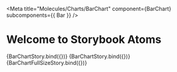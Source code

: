 
<Meta
  title="Molecules/Charts/BarChart"
  component={BarChart}
  subcomponents={{ Bar }}
/>

# Welcome to Storybook Atoms

<Canvas>
  <Story
    name="WOM"
    args={{
      selectedParty: 0,
      size: 400,
      data: [
        {
          party: 'Union',
          deviants: [
            {
              value: 1,
              color: lightTheme.colors.vote.wom.match,
            },
            {
              value: 2,
              color: lightTheme.colors.vote.wom.missmatch,
            },
          ],
        },
        {
          party: 'SPD',
          deviants: [
            {
              value: 3,
              color: lightTheme.colors.vote.wom.match,
            },
            {
              value: 2,
              color: lightTheme.colors.vote.wom.missmatch,
            },
          ],
        },
        {
          party: 'Afd',
          deviants: [
            {
              value: 9,
              color: lightTheme.colors.vote.wom.match,
            },
            {
              value: 2,
              color: lightTheme.colors.vote.wom.missmatch,
            },
          ],
        },
        {
          party: 'Grüne',
          deviants: [
            {
              value: 1,
              color: lightTheme.colors.vote.wom.match,
            },
            {
              value: 6,
              color: lightTheme.colors.vote.wom.missmatch,
            },
          ],
        },
        {
          party: 'Linke',
          deviants: [
            {
              value: 1,
              color: lightTheme.colors.vote.wom.match,
            },
            {
              value: 2,
              color: lightTheme.colors.vote.wom.missmatch,
            },
          ],
        },
        {
          party: 'FDP',
          deviants: [
            {
              value: 1,
              color: lightTheme.colors.vote.wom.match,
            },
            {
              value: 12,
              color: lightTheme.colors.vote.wom.missmatch,
            },
          ],
        },
      ],
    }}
  >
    {BarChartStory.bind({})}
  </Story>
</Canvas>

<Canvas>
  <Story
    name="Parties"
    args={{
      selectedParty: 0,
      width: 400,
      height: 500,
      data: [
        {
          party: 'Union',
          deviants: [
            {
              value: 1,
              color: lightTheme.colors.vote.government.yes,
            },
            {
              value: 2,
              color: lightTheme.colors.vote.government.abstination,
            },
            {
              value: 0.5,
              color: lightTheme.colors.vote.government.no,
            },
            {
              value: 0.5,
              color: lightTheme.colors.vote.government.notVoted,
            },
          ],
        },
        {
          party: 'SPD',
          deviants: [
            {
              value: 3,
              color: lightTheme.colors.vote.government.yes,
            },
            {
              value: 2,
              color: lightTheme.colors.vote.government.abstination,
            },
            {
              value: 0.5,
              color: lightTheme.colors.vote.government.no,
            },
          ],
        },
        {
          party: 'Afd',
          deviants: [
            {
              value: 9,
              color: lightTheme.colors.vote.government.yes,
            },
            {
              value: 2,
              color: lightTheme.colors.vote.government.abstination,
            },
            {
              value: 0.5,
              color: lightTheme.colors.vote.government.no,
            },
          ],
        },
        {
          party: 'Grüne',
          deviants: [
            {
              value: 1,
              color: lightTheme.colors.vote.government.yes,
            },
            {
              value: 6,
              color: lightTheme.colors.vote.government.abstination,
            },
            {
              value: 0.5,
              color: lightTheme.colors.vote.government.no,
            },
          ],
        },
        {
          party: 'Linke',
          deviants: [
            {
              value: 1,
              color: lightTheme.colors.vote.government.yes,
            },
            {
              value: 2,
              color: lightTheme.colors.vote.government.abstination,
            },
            {
              value: 7,
              color: lightTheme.colors.vote.government.no,
            },
          ],
        },
        {
          party: 'FDP',
          deviants: [
            {
              value: 1,
              color: lightTheme.colors.vote.government.yes,
            },
            {
              value: 12,
              color: lightTheme.colors.vote.government.abstination,
            },
            {
              value: 8,
              color: lightTheme.colors.vote.government.no,
            },
          ],
        },
      ],
    }}
  >
    {BarChartStory.bind({})}
  </Story>
</Canvas>

<Canvas>
  <Story
    name="stretchable"
    args={{
      selectedParty: 0,
      data: [
        {
          party: 'Union',
          deviants: [
            {
              value: 1,
              color: lightTheme.colors.vote.government.yes,
            },
            {
              value: 2,
              color: lightTheme.colors.vote.government.abstination,
            },
            {
              value: 0.5,
              color: lightTheme.colors.vote.government.no,
            },
            {
              value: 0.5,
              color: lightTheme.colors.vote.government.notVoted,
            },
          ],
        },
        {
          party: 'SPD',
          deviants: [
            {
              value: 3,
              color: lightTheme.colors.vote.government.yes,
            },
            {
              value: 2,
              color: lightTheme.colors.vote.government.abstination,
            },
            {
              value: 0.5,
              color: lightTheme.colors.vote.government.no,
            },
          ],
        },
        {
          party: 'Afd',
          deviants: [
            {
              value: 9,
              color: lightTheme.colors.vote.government.yes,
            },
            {
              value: 2,
              color: lightTheme.colors.vote.government.abstination,
            },
            {
              value: 0.5,
              color: lightTheme.colors.vote.government.no,
            },
          ],
        },
        {
          party: 'Grüne',
          deviants: [
            {
              value: 1,
              color: lightTheme.colors.vote.government.yes,
            },
            {
              value: 6,
              color: lightTheme.colors.vote.government.abstination,
            },
            {
              value: 0.5,
              color: lightTheme.colors.vote.government.no,
            },
          ],
        },
        {
          party: 'Linke',
          deviants: [
            {
              value: 1,
              color: lightTheme.colors.vote.government.yes,
            },
            {
              value: 2,
              color: lightTheme.colors.vote.government.abstination,
            },
            {
              value: 7,
              color: lightTheme.colors.vote.government.no,
            },
          ],
        },
        {
          party: 'FDP',
          deviants: [
            {
              value: 1,
              color: lightTheme.colors.vote.government.yes,
            },
            {
              value: 12,
              color: lightTheme.colors.vote.government.abstination,
            },
            {
              value: 8,
              color: lightTheme.colors.vote.government.no,
            },
          ],
        },
      ],
    }}
  >
    {BarChartFullSizeStory.bind({})}
  </Story>
</Canvas>

<ArgsTable of={BarChart} />
